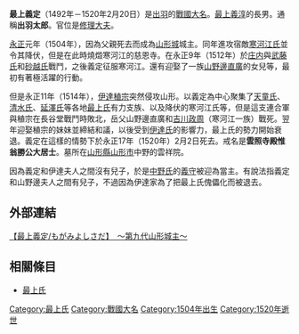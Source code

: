 {{japanese|japanese=最上 義定|kana=もがみ よしさだ|romaji=Mogami Yoshisada}}
'''最上義定'''（1492年－1520年2月20日）是[[出羽|出羽]]的[[戰國大名|戰國大名]]。[[最上義淳|最上義淳]]的長男。通稱'''出羽太郎'''。官位是[[修理大夫|修理大夫]]。

[[永正|永正]]元年（1504年），因為父親死去而成為[[山形城|山形城]]城主。同年進攻宿敵[[寒河江氏|寒河江氏]]並令其降伏，但是在此時燒燬寒河江的慈恩寺。在永正9年（1512年）於[[庄内|庄内]]與[[武藤氏|武藤氏]]和[[砂越氏|砂越氏]]戰鬥，之後義定征服寒河江。還有迎娶了一族[[山野邊直廣|山野邊直廣]]的女兒等，最初有著極活躍的行動。

但是永正11年（1514年），[[伊達稙宗|伊達稙宗]]突然侵攻山形。以義定為中心聚集了[[天童氏|天童氏]]、[[清水氏|清水氏]]、[[延澤氏|延澤氏]]等各地[[最上氏|最上氏]]有力支族、以及降伏的寒河江氏等，但是這支連合軍與稙宗在長谷堂戰鬥時敗北，岳父山野邊直廣和[[吉川政周|吉川政周]]（寒河江一族）戰死。翌年迎娶稙宗的妹妹並締結和議，以後受到[[伊達氏|伊達氏]]的影響力，最上氏的勢力開始衰退。義定在這樣的情勢下於永正17年（1520年）2月2日死去。戒名是'''雲照寺殿惟翁勝公大居士'''。墓所在[[山形縣|山形縣]][[山形市|山形市]]中野的雲祥院。

因為義定和伊達夫人之間沒有兒子，於是[[中野氏|中野氏]]的[[最上義守|義守]]被迎為當主。有說法指義定和山野邊夫人之間有兒子，不過因為伊達家為了把最上氏傀儡化而被退去。

== 外部連結 ==
[http://mogamiyoshiaki.jp/?p=log&l=94673 【最上義定/もがみよしさだ】　～第九代山形城主～] {{Wayback|url=http://mogamiyoshiaki.jp/?p=log&l=94673 |date=20160416062555 }}

== 相關條目 ==
*[[最上氏|最上氏]]

{{最上氏宗家歷代當主||第9代|1504年 - 1522年}}

[[Category:最上氏|Category:最上氏]]
[[Category:戰國大名|Category:戰國大名]]
[[Category:1504年出生|Category:1504年出生]]
[[Category:1520年逝世|Category:1520年逝世]]